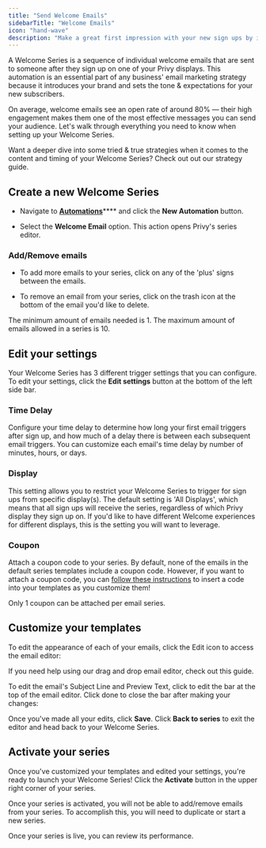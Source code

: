```yaml
---
title: "Send Welcome Emails"
sidebarTitle: "Welcome Emails"
icon: "hand-wave"
description: "Make a great first impression with your new sign ups by introducing your brand."
---
```


A Welcome Series is a sequence of individual welcome emails that are sent to someone after they sign up on one of your Privy displays. This automation is an essential part of any business' email marketing strategy because it introduces your brand and sets the tone & expectations for your new subscribers.

On average, welcome emails see an open rate of around 80% — their high engagement makes them one of the most effective messages you can send your audience. Let's walk through everything you need to know when setting up your Welcome Series.&#x20;

<Tip>
  Want a deeper dive into some tried & true strategies when it comes to the content and timing of your Welcome Series? Check out out our strategy guide.
</Tip>

## Create a new Welcome Series

* Navigate to [**Automations**](https://dashboard.privy.com/automations)**** and click the **New Automation** button.

* Select the **Welcome Email** option. This action opens Privy's series editor.



### Add/Remove emails

* To add more emails to your series, click on any of the 'plus' signs between the emails.



* To remove an email from your series, click on the trash icon at the bottom of the email you'd like to delete.



<Info>
  The minimum amount of emails needed is 1. The maximum amount of emails allowed in a series is 10.
</Info>

## Edit your settings

Your Welcome Series has 3 different trigger settings that you can configure. To edit your settings, click the **Edit settings** button at the bottom of the left side bar.

### Time Delay

Configure your time delay to determine how long your first email triggers after sign up, and how much of a delay there is between each subsequent email triggers. You can customize each email's time delay by number of minutes, hours, or days.

### Display

This setting allows you to restrict your Welcome Series to trigger for sign ups from specific display(s). The default setting is 'All Displays', which means that all sign ups will receive the series, regardless of which Privy display they sign up on. If you'd like to have different Welcome experiences for different displays, this is the setting you will want to leverage.

### Coupon

Attach a coupon code to your series. By default, none of the emails in the default series templates include a coupon code. However, if you want to attach a coupon code, you can [follow these instructions](https://privy.mintlify.app/docs/learn/content/coupon-codes#automations:~:text=To%20insert%20a%20coupon%20in%20your%20Automation%3A) to insert a code into your templates as you customize them!

<Warning>
  Only 1 coupon can be attached per email series.
</Warning>

## Customize your templates

To edit the appearance of each of your emails, click the Edit icon to access the email editor:



If you need help using our drag and drop email editor, check out this guide.

To edit the email's Subject Line and Preview Text, click to edit the bar at the top of the email editor. Click done to close the bar after making your changes:



Once you've made all your edits, click **Save**. Click **Back to series** to exit the editor and head back to your Welcome Series.

## Activate your series

Once you've customized your templates and edited your settings, you're ready to launch your Welcome Series! Click the **Activate** button in the upper right corner of your series.



<Warning>
  Once your series is activated, you will not be able to add/remove emails from your series. To accomplish this, you will need to duplicate or start a new series.
</Warning>

Once your series is live, you can review its performance.